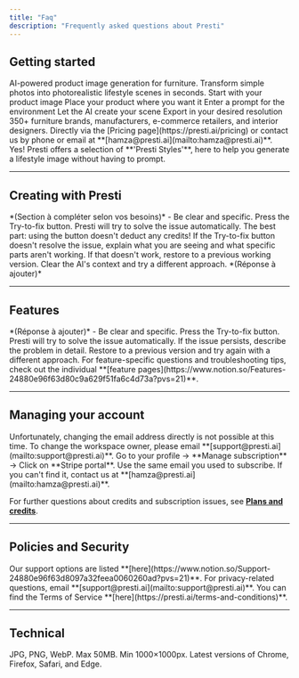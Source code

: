 ```yaml
---
title: "Faq"
description: "Frequently asked questions about Presti"
---
```


## Getting started

<AccordionGroup>
  <Accordion title="What is Presti.ai?">
    AI-powered product image generation for furniture. Transform simple photos into photorealistic lifestyle scenes in seconds.
  </Accordion>
  
  <Accordion title="How does it work?">
    <Steps>
      <Step title="Upload product photo">
        Start with your product image
      </Step>
      <Step title="Position on canvas">
        Place your product where you want it
      </Step>
      <Step title="Describe desired scene">
        Enter a prompt for the environment
      </Step>
      <Step title="AI generates environment">
        Let the AI create your scene
      </Step>
      <Step title="Download result">
        Export in your desired resolution
      </Step>
    </Steps>
  </Accordion>
  
  <Accordion title="Who uses Presti.ai?">
    350+ furniture brands, manufacturers, e-commerce retailers, and interior designers.
  </Accordion>
  
  <Accordion title="How do I subscribe?">
    Directly via the [Pricing page](https://presti.ai/pricing) or contact us by phone or email at **[hamza@presti.ai](mailto:hamza@presti.ai)**.
  </Accordion>
  
  <Accordion title="Can I start from examples?">
    Yes! Presti offers a selection of **'Presti Styles'**, here to help you generate a lifestyle image without having to prompt.
  </Accordion>
</AccordionGroup>

---

## Creating with Presti

<AccordionGroup>
  <Accordion title="How to make sure to get a perfect result with Presti?">
    *(Section à compléter selon vos besoins)*
  </Accordion>

  <Accordion title="How should I structure my prompts for the best results?">
    - Be clear and specific.
  </Accordion>

  <Accordion title="What should I do when I hit an error?">
    <Steps>
      <Step title="Try-to-fix button">
        Press the Try-to-fix button. Presti will try to solve the issue automatically. The best part: using the button doesn't deduct any credits!
      </Step>
      <Step title="Investigate">
        If the Try-to-fix button doesn't resolve the issue, explain what you are seeing and what specific parts aren't working.
      </Step>
      <Step title="Restore">
        If that doesn't work, restore to a previous working version. Clear the AI's context and try a different approach.
      </Step>
    </Steps>
  </Accordion>

  <Accordion title="How long does it take to complete a project?">
    *(Réponse à ajouter)*
  </Accordion>
</AccordionGroup>

---

## Features

<AccordionGroup>
  <Accordion title="Where do I find the Editing Tools?">
    *(Réponse à ajouter)*
  </Accordion>

  <Accordion title="Can I rename a product?">
    - Be clear and specific.
  </Accordion>

  <Accordion title="Can I collaborate on my projects?">
    <Steps>
      <Step title="Try-to-fix button">
        Press the Try-to-fix button. Presti will try to solve the issue automatically.
      </Step>
      <Step title="Investigate">
        If the issue persists, describe the problem in detail.
      </Step>
      <Step title="Restore">
        Restore to a previous version and try again with a different approach.
      </Step>
    </Steps>
  </Accordion>

  <Accordion title="How do I see my history?">
    For feature-specific questions and troubleshooting tips, check out the individual **[feature pages](https://www.notion.so/Features-24880e96f63d80c9a629f51fa6c4d73a?pvs=21)**.
  </Accordion>
</AccordionGroup>

---

## Managing your account

<AccordionGroup>
  <Accordion title="Can I change the email I use to login?">
    Unfortunately, changing the email address directly is not possible at this time.
  </Accordion>

  <Accordion title="Can I change the workspace owner?">
    To change the workspace owner, please email **[support@presti.ai](mailto:support@presti.ai)**.
  </Accordion>

  <Accordion title="Where can I find my invoices?">
    Go to your profile → **Manage subscription** → Click on **Stripe portal**.
  </Accordion>

  <Accordion title="What email should I use in the Stripe Portal?">
    Use the same email you used to subscribe. If you can't find it, contact us at **[hamza@presti.ai](mailto:hamza@presti.ai)**.
  </Accordion>
</AccordionGroup>

For further questions about credits and subscription issues, see **[Plans and credits](https://docs.presti.ai/plans-and-credits)**.

---

## Policies and Security

<AccordionGroup>
  <Accordion title="How can I get support?">
    Our support options are listed **[here](https://www.notion.so/Support-24880e96f63d8097a32feea0060260ad?pvs=21)**.
  </Accordion>

  <Accordion title="Where can I find Presti's privacy policy?">
    For privacy-related questions, email **[support@presti.ai](mailto:support@presti.ai)**.
  </Accordion>

  <Accordion title="Where can I find Presti's Terms of Service?">
    You can find the Terms of Service **[here](https://presti.ai/terms-and-conditions)**.
  </Accordion>
</AccordionGroup>

---

## Technical

<AccordionGroup>
  <Accordion title="What formats are supported?">
    JPG, PNG, WebP. Max 50MB. Min 1000×1000px.
  </Accordion>

  <Accordion title="Which browsers work?">
    Latest versions of Chrome, Firefox, Safari, and Edge.
  </Accordion>
</AccordionGroup>